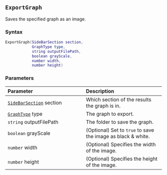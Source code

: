 ::: {.minipage data-latex="{\textwidth}"}
## `ExportGraph` {#batch-exportgraph}

Saves\index{graphs!exporting} the specified graph as an image\index{images!saving graphs as}.

### Syntax {-}

``` .lua
ExportGraph(SideBarSection section,
            GraphType type,
            string outputFilePath,
            boolean grayScale,
            number width,
            number height)
```

### Parameters {-}

**Parameter** | **Description**
| :-- | :-- |
| [`SideBarSection`](#sidebarsection) section | Which section of the results the graph is in. |
| [`GraphType`](#graphtype) type | The graph to export. |
| `string` outputFilePath | The folder to save the graph. |
| `boolean` grayScale | (Optional) Set to `true` to save the image as black &amp; white. |
| `number` width | (Optional) Specifies the width of the image. |
| `number` height | (Optional) Specifies the height of the image. |
:::
